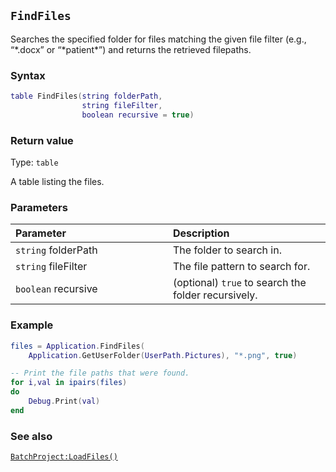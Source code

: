 ::: {.minipage data-latex="{\textwidth}"}
## `FindFiles`

Searches the specified folder for files\index{file paths!searching} matching the given file filter (e.g., "\*.docx" or "\*patient\*") and returns the retrieved filepaths.

### Syntax {-}

``` .lua
table FindFiles(string folderPath,
                string fileFilter,
                boolean recursive = true)
```

### Return value {-}

Type: `table`

A table listing the files.

### Parameters {-}

**Parameter** | **Description**
| :-- | :-- |
| `string` folderPath | The folder to search in. |
| `string` fileFilter | The file pattern to search for. |
| `boolean` recursive | (optional) `true` to search the folder recursively. |

### Example\index{examples!finding files} {-}

``` .lua
files = Application.FindFiles(
    Application.GetUserFolder(UserPath.Pictures), "*.png", true)

-- Print the file paths that were found.
for i,val in ipairs(files)
do
    Debug.Print(val)
end
```

### See also {-}

[`BatchProject:LoadFiles()`](#loadfiles)
:::

